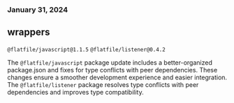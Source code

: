 ### January 31, 2024

## wrappers

`@flatfile/javascript@1.1.5`
`@flatfile/listener@0.4.2`

The `@flatfile/javascript` package update includes a better-organized package.json and fixes for type conflicts with peer dependencies. These changes ensure a smoother development experience and easier integration. The `@flatfile/listener` package resolves type conflicts with peer dependencies and improves type compatibility.
